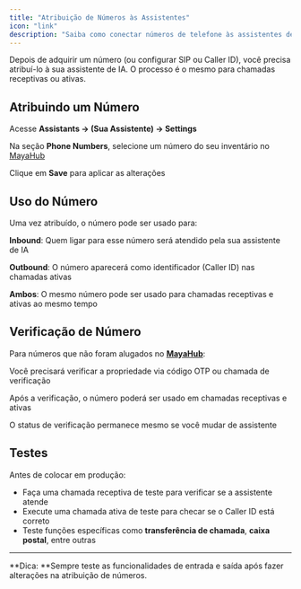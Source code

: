 ```yaml
---
title: "Atribuição de Números às Assistentes"
icon: "link"
description: "Saiba como conectar números de telefone às assistentes de IA para chamadas receptivas e ativas"
---
```


Depois de adquirir um número (ou configurar SIP ou Caller ID), você precisa atribuí-lo à sua assistente de IA. O processo é o mesmo para chamadas receptivas ou ativas.

## **Atribuindo um Número**

Acesse **Assistants → (Sua Assistente) → Settings**

Na seção **Phone Numbers**, selecione um número do seu inventário no [MayaHub](http://mayahub.online)

Clique em **Save** para aplicar as alterações

## **Uso do Número**

Uma vez atribuído, o número pode ser usado para:

**Inbound**: Quem ligar para esse número será atendido pela sua assistente de IA

**Outbound**: O número aparecerá como identificador (Caller ID) nas chamadas ativas

**Ambos**: O mesmo número pode ser usado para chamadas receptivas e ativas ao mesmo tempo

## **Verificação de Número**

Para números que não foram alugados no [**MayaHub**](http://mayahub.online):

Você precisará verificar a propriedade via código OTP ou chamada de verificação

Após a verificação, o número poderá ser usado em chamadas receptivas e ativas

O status de verificação permanece mesmo se você mudar de assistente

## **Testes**

Antes de colocar em produção:

- Faça uma chamada receptiva de teste para verificar se a assistente atende
- Execute uma chamada ativa de teste para checar se o Caller ID está correto
- Teste funções específicas como **transferência de chamada**, **caixa postal**, entre outras

---

\*\*Dica: \*\*Sempre teste as funcionalidades de entrada e saída após fazer alterações na atribuição de números.